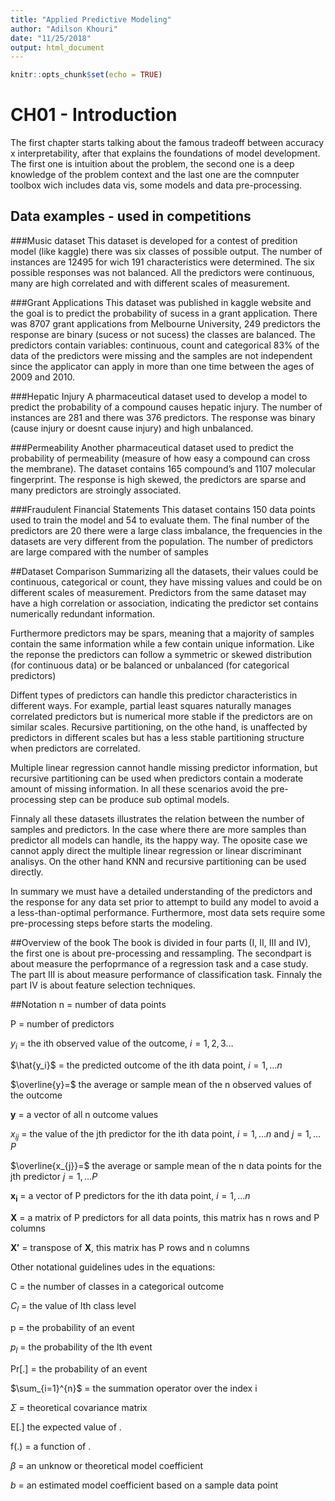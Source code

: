 ```yaml
---
title: "Applied Predictive Modeling"
author: "Adilson Khouri"
date: "11/25/2018"
output: html_document
---
```


```r
knitr::opts_chunk$set(echo = TRUE)
```

# CH01 - Introduction 

The first chapter starts talking about the famous tradeoff between accuracy x interpretability, after that explains the foundations of model development. The first one is intuition about the problem, the second one is a deep knowledge of the problem context and the last one are the comnputer toolbox wich includes data vis, some models and data pre-processing.

## Data examples - used in competitions

###Music dataset 
This dataset is developed for a contest of predition model (like kaggle) there was six classes of possible output. The number of instances are $12495$ for wich 191 characteristics were determined. The six possible responses was not balanced. All the predictors were continuous, many are high correlated and with different scales of measurement.

###Grant Applications
This dataset was published in kaggle website and the goal is to predict the probability of sucess in a grant application. There was $8707$ grant applications from Melbourne University, $249$ predictors the response are binary (sucess or not sucess) the classes are balanced. The predictors contain variables: continuous, count and categorical  $83 \%$ of the data of the predictors were missing and the samples are not independent since the applicator can apply in more than one time between the ages of 2009 and 2010.

###Hepatic Injury
A pharmaceutical dataset used to develop a model to predict the probability of a compound causes hepatic injury. The number of instances are $281$ and there was $376$ predictors. The response was binary (cause injury or doesnt cause injury) and high unbalanced.

###Permeability
Another pharmaceutical dataset used to predict the probability of permeability (measure of how easy a compound can cross the membrane). The dataset contains $165$ compound's and $1107$ molecular fingerprint. The response is high skewed, the predictors are sparse and many predictors are stroingly associated.

###Fraudulent Financial Statements
This dataset contains $150$ data points used to train the model and $54$ to evaluate them. The final number of the predictors are $20$ there were a large class imbalance, the frequencies in the datasets are very different from the population. The number of predictors are large compared with the number of samples

##Dataset Comparison
Summarizing all the datasets, their values could be continuous, categorical or count, they have missing values and could be on different scales of measurement. Predictors from the same dataset may have a high correlation or association, indicating the predictor set contains numerically redundant information.

Furthermore predictors may be spars, meaning that a majority of samples contain the same information while a few contain unique information. Like the reponse the predictors can follow a symmetric or skewed distribution (for continuous data) or be balanced or unbalanced (for categorical predictors)

Diffent types of predictors can handle this predictor characteristics in different ways. For example, partial least squares naturally manages correlated predictors but is numerical more stable if the predictors are on similar scales. Recursive partitioning, on the othe hand, is unaffected by predictors in different scales but has a less stable partitioning structure when predictors are correlated.

Multiple linear regression cannot handle missing predictor information, but recursive partitioning can be used when predictors contain a moderate amount of missing information. In all these scenarios avoid the pre-processing step can be produce sub optimal models.

Finnaly all these datasets illustrates the relation between the number of samples and predictors. In the case where there are more samples than predictor all models can handle, its the happy way. The oposite case we cannot apply direct the multiple linear regression or linear discriminant analisys. On the other hand KNN and recursive partitioning can be used directly.

In summary we must have a detailed understanding of the predictors and the response for any data set prior to attempt to build any model to avoid a a less-than-optimal performance. Furthermore, most data sets require some pre-processing steps before starts the modeling.

##Overview of the book
The book is divided in four parts (I, II, III and IV), the first one is about pre-processing and ressampling. The secondpart is about measure the perfoprmance of a regression task and a case study. The part III is about measure performance of classification task. Finnaly the part IV is about feature selection techniques.

##Notation
n $=$ number of data points

P $=$ number of predictors

$y_i$ = the ith observed value of the outcome, $i = 1,2,3 \ldots$

$\hat{y_i}$ = the predicted outcome of the ith data point, $i = 1, \ldots n$

$\overline{y}=$ the average or sample mean of the n observed values of the outcome

$\mathbf{y}$ = a vector of all n outcome values

$x_{ij}$ = the value of the jth predictor for the ith data point, $i = 1, \ldots n$ and $j = 1, \ldots P$

$\overline{x_{j}}=$ the average or sample mean of the n data points for the jth predictor $j = 1, \ldots P$

$\mathbf{x_i}$ = a vector of P predictors for the ith data point, $i = 1, \ldots n$

$\mathbf{X}$ = a matrix of P predictors for all data points, this matrix has n rows and P columns

$\mathbf{X'}$ = transpose of $\mathbf{X}$, this matrix has P rows and n columns

Other notational guidelines udes in the equations:

C = the number of classes in a categorical outcome

$C_l$ = the value of lth class level

p = the probability of an event

$p_l$ = the probability of the lth event

Pr[.] = the probability of an event 

$\sum_{i=1}^{n}$ = the summation operator over the index i

$\Sigma$ = theoretical covariance matrix

E[.] the expected value of .

f(.) = a function of .

$\beta$ = an unknow or theoretical model coefficient 

$b$ = an estimated model coefficient based on a sample data point 
